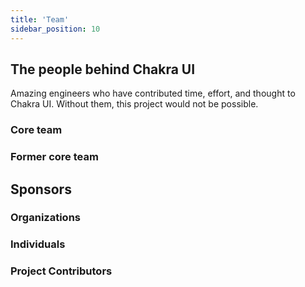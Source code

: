 ```yaml
---
title: 'Team'
sidebar_position: 10
---
```


## The people behind Chakra UI

Amazing engineers who have contributed time, effort,
and thought to Chakra UI. Without them, this project
would not be possible.

### Core team

<CoreTeam />

### Former core team

<FormerCoreTeam />

## Sponsors

### Organizations

<OrganizationSponsors />

### Individuals

<IndividualSponsors />

### Project Contributors

<Contributors />
